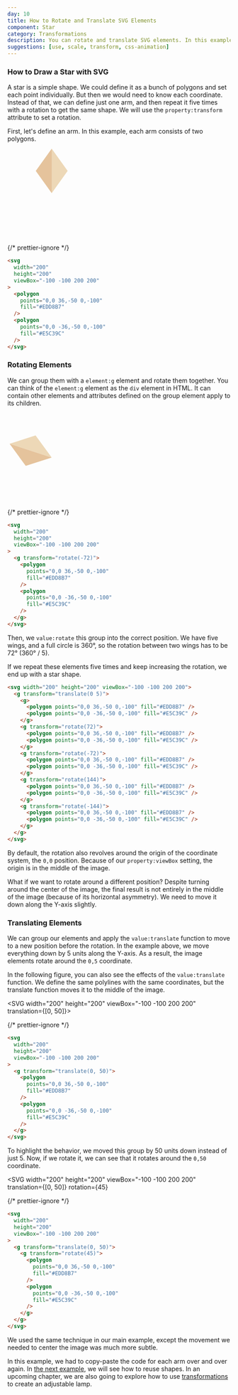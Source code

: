 ```yaml
---
day: 10
title: How to Rotate and Translate SVG Elements
component: Star
category: Transformations
description: You can rotate and translate SVG elements. In this example, we draw a star with SVG and use the transform attribute to rotate and translate the elements.
suggestions: [use, scale, transform, css-animation]
---
```



### How to Draw a Star with SVG

A star is a simple shape. We could define it as a bunch of polygons and set each point individually. But then we would need to know each coordinate. Instead of that, we can define just one arm, and then repeat it five times with a rotation to get the same shape. We will use the `property:transform` attribute to set a rotation.

First, let's define an arm. In this example, each arm consists of two polygons.

<Example>

<SVG width="200" height="200" viewBox="-100 -100 200 200">
  <Polygon
    points="0,0 36,-50 0,-100"
    fill="#EDD8B7"
    data-element-id="polygon-1"
  />
  <Polygon
    points="0,0 -36,-50 0,-100"
    fill="#E5C39C"
    data-element-id="polygon-2"
  />
</SVG>

{/* prettier-ignore */}
```html
<svg 
  width="200"
  height="200"
  viewBox="-100 -100 200 200"
>
  <polygon
    points="0,0 36,-50 0,-100"
    fill="#EDD8B7" 
  />
  <polygon 
    points="0,0 -36,-50 0,-100"
    fill="#E5C39C" 
  />
</svg>
```

</Example>

### Rotating Elements

We can group them with a `element:g` element and rotate them together. You can think of the `element:g` element as the `div` element in HTML. It can contain other elements and attributes defined on the group element apply to its children.

<Example>

<SVG width="200" height="200" viewBox="-100 -100 200 200" rotation={-72}>
  <g transform="rotate(-72)">
    <Polygon
      points="0,0 36,-50 0,-100"
      fill="#EDD8B7"
      data-element-id="polygon-1"
    />
    <Polygon
      points="0,0 -36,-50 0,-100"
      fill="#E5C39C"
      data-element-id="polygon-2"
    />
  </g>
</SVG>

{/* prettier-ignore */}
```html "rotate"
<svg 
  width="200"
  height="200"
  viewBox="-100 -100 200 200"
>
  <g transform="rotate(-72)">
    <polygon
      points="0,0 36,-50 0,-100"
      fill="#EDD8B7" 
    />
    <polygon 
      points="0,0 -36,-50 0,-100"
      fill="#E5C39C" 
    />
  </g>
</svg>
```

</Example>

Then, we `value:rotate` this group into the correct position. We have five wings, and a full circle is 360°, so the rotation between two wings has to be 72° (360° / 5).

If we repeat these elements five times and keep increasing the rotation, we end up with a star shape.

<Final>

```html "rotate" "translate"
<svg width="200" height="200" viewBox="-100 -100 200 200">
  <g transform="translate(0 5)">
    <g>
      <polygon points="0,0 36,-50 0,-100" fill="#EDD8B7" />
      <polygon points="0,0 -36,-50 0,-100" fill="#E5C39C" />
    </g>
    <g transform="rotate(72)">
      <polygon points="0,0 36,-50 0,-100" fill="#EDD8B7" />
      <polygon points="0,0 -36,-50 0,-100" fill="#E5C39C" />
    </g>
    <g transform="rotate(-72)">
      <polygon points="0,0 36,-50 0,-100" fill="#EDD8B7" />
      <polygon points="0,0 -36,-50 0,-100" fill="#E5C39C" />
    </g>
    <g transform="rotate(144)">
      <polygon points="0,0 36,-50 0,-100" fill="#EDD8B7" />
      <polygon points="0,0 -36,-50 0,-100" fill="#E5C39C" />
    </g>
    <g transform="rotate(-144)">
      <polygon points="0,0 36,-50 0,-100" fill="#EDD8B7" />
      <polygon points="0,0 -36,-50 0,-100" fill="#E5C39C" />
    </g>
  </g>
</svg>
```

</Final>

By default, the rotation also revolves around the origin of the coordinate system, the `0,0` position. Because of our `property:viewBox` setting, the origin is in the middle of the image.

What if we want to rotate around a different position? Despite turning around the center of the image, the final result is not entirely in the middle of the image (because of its horizontal asymmetry). We need to move it down along the Y-axis slightly.

### Translating Elements

We can group our elements and apply the `value:translate` function to move to a new position before the rotation. In the example above, we move everything down by 5 units along the Y-axis. As a result, the image elements rotate around the `0,5` coordinate.

In the following figure, you can also see the effects of the `value:translate` function. We define the same polylines with the same coordinates, but the translate function moves it to the middle of the image.

<Example>

<SVG width="200" height="200" viewBox="-100 -100 200 200" translation={[0, 50]}>
  <g transform="translate(0, 50)">
    <Polygon
      points="0,0 36,-50 0,-100"
      fill="#EDD8B7"
      data-element-id="polygon-1"
    />
    <Polygon
      points="0,0 -36,-50 0,-100"
      fill="#E5C39C"
      data-element-id="polygon-2"
    />
  </g>
</SVG>

{/* prettier-ignore */}
```html "translate"
<svg 
  width="200"
  height="200"
  viewBox="-100 -100 200 200"
>
  <g transform="translate(0, 50)">
    <polygon
      points="0,0 36,-50 0,-100"
      fill="#EDD8B7" 
    />
    <polygon 
      points="0,0 -36,-50 0,-100"
      fill="#E5C39C" 
    />
  </g>
</svg>
```

</Example>

To highlight the behavior, we moved this group by 50 units down instead of just 5. Now, if we rotate it, we can see that it rotates around the `0,50` coordinate.

<Example>

<SVG
  width="200"
  height="200"
  viewBox="-100 -100 200 200"
  translation={[0, 50]}
  rotation={45}
>
  <g transform="translate(0, 50)">
    <g transform="rotate(45)">
      <Polygon
        points="0,0 36,-50 0,-100"
        fill="#EDD8B7"
        data-element-id="polygon-1"
      />
      <Polygon
        points="0,0 -36,-50 0,-100"
        fill="#E5C39C"
        data-element-id="polygon-2"
      />
    </g>
  </g>
</SVG>

{/* prettier-ignore */}
```html "rotate"
<svg 
  width="200"
  height="200"
  viewBox="-100 -100 200 200"
>
  <g transform="translate(0, 50)">
    <g transform="rotate(45)">
      <polygon
        points="0,0 36,-50 0,-100"
        fill="#EDD8B7" 
      />
      <polygon 
        points="0,0 -36,-50 0,-100"
        fill="#E5C39C" 
      />
    </g>
  </g>
</svg>
```

</Example>

We used the same technique in our main example, except the movement we needed to center the image was much more subtle.

In this example, we had to copy-paste the code for each arm over and over again. In [the next example](/svg/use), we will see how to reuse shapes. In an upcoming chapter, we are also going to explore how to use [transformations](/svg/transform) to create an adjustable lamp.

